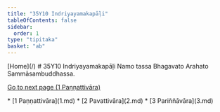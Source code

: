 ```yaml
---
title: "35Y10 Indriyayamakapāḷi"
tableOfContents: false
sidebar:
  order: 1
type: "tipitaka"
basket: "ab"
---
```



<Paragraph type="center">
[Home](/)
</Paragraph>

<Paragraph type="center">
# 35Y10 Indriyayamakapāḷi
</Paragraph>

<Paragraph number="1" type="center">
Namo tassa Bhagavato Arahato Sammāsambuddhassa.

[Go to next page (1 Paṇṇattivāra)](1.md)



</Paragraph>

<TableOfContents>
* [1 Paṇṇattivāra](1.md)
* [2 Pavattivāra](2.md)
* [3 Pariññāvāra](3.md)
</TableOfContents>
